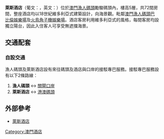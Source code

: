 {{macau_hotel_info
| hotel_name     = 萊斯酒店
| hotel_name_pt  = Rocks
| hotel_name_en  = Hotel Rocks
| photo          = Macau rh logo.jpg
| phototitle     = 
| date_open      = 2006年12月
| district       = 澳門
| address        = [[澳門漁人碼頭|澳門漁人碼頭]]勵駿碼頭
| owner          = [[澳門置地廣場酒店|澳門置地廣場酒店]]
| star           = 三星級
| rooms          = 72間
| theme          = 維多利亞式
| shows          = 
| attractions    = 
| restaurant     = ''怡景餐廳''<br>''天一酒廊''
| hotel_manage   = [[澳門置地廣場酒店|澳門置地廣場酒店]]
| casino_name    = 酒店不設娛樂場
| club           = 無
| slot_table     = -
| slot_machine   = -
| casino_manage  = -
| key_people     = 
| names_pre      = 
| website        = [http://www.rockshotel.com.mo 萊斯酒店]
| others         = 
}}

'''萊斯酒店'''（葡文：{{lang|pt|Rocks}}，英文：{{lang|en|Hotel Rocks}}）位於[[澳門漁人碼頭|澳門漁人碼頭]]勵駿碼頭內，樓高5層，共72間房間，整座酒店均以18世紀維多利亞式建築設計，向海景觀。毗鄰[[澳門漁人碼頭|澳門漁人碼頭]][[巴比倫娛樂場|巴比倫娛樂場]]及[[火鳥角子機娛樂場|火鳥角子機娛樂場]]。酒店客房利用維多利亞式的風格，每間客房均設獨立陽台，因此入住客人可享受無遮擋海景。

== 交通配套 ==
=== 自設交通 ===
漁人碼頭及萊斯酒店設有來往碼頭及酒店與口岸的接駁專巴服務。接駁專巴服務設有以下2條路線：
#'''漁人碼頭''' ↔ [[關閘|關閘口岸]]
#'''萊斯酒店''' ↔ [[港澳碼頭_(澳門)|港澳碼頭]]

== 外部參考==
*[http://www.rockshotel.com.mo/ 萊斯酒店] {{Wayback|url=http://www.rockshotel.com.mo/ |date=20130521005514 }}

{{澳門酒店}}

[[Category:澳門酒店|Category:澳門酒店]]